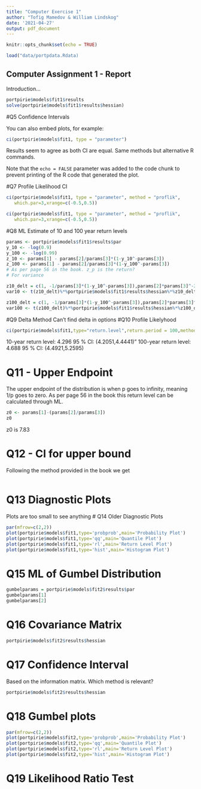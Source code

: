 ```yaml
---
title: "Computer Exercise 1"
author: "Tofig Mamedov & William Lindskog"
date: '2021-04-27'
output: pdf_document
---
```


```r
knitr::opts_chunk$set(echo = TRUE)
```


```r
load("data/portpdata.Rdata)
```

## Computer Assignment 1 - Report

Introduction...

```r
portpirie$models$fit1$results
solve(portpirie$models$fit1$results$hessian)
```

#Q5 Confidence Intervals

You can also embed plots, for example:

```r
ci(portpirie$models$fit1, type = "parameter")
```
Results seem to agree as both CI are equal. Same methods but alternative R commands.

Note that the `echo = FALSE` parameter was added to the code chunk to prevent printing of the R code that generated the plot.

#Q7 Profile Likelihood CI

```r
ci(portpirie$models$fit1, type = "parameter", method = "proflik",
   which.par=3,xrange=c(-0.5,0.5))
```
```r
ci(portpirie$models$fit1, type = "parameter", method = "proflik",
   which.par=3,xrange=c(-0.5,0.5))
```

#Q8 ML Estimate of 10 and 100 year return levels
```r
params <- portpirie$models$fit1$results$par
y_10 <- -log(0.9)
y_100 <- -log(0.99)
z_10 <- params[1] - params[2]/params[3]*(1-y_10^-params[3])
z_100 <- params[1] - params[2]/params[3]*(1-y_100^-params[3])
# As per page 56 in the book. z_p is the return?
# For variance

z10_delt = c(1, -1/params[3]*(1-y_10^-params[3]),params[2]*params[3]^-2*(1-y_10^-params[3])-params[2]/params[3]*y_10^-params[3]*log(y_10) )
var10 <- t(z10_delt)%*%portpirie$models$fit1$results$hessian%*%z10_delt

z100_delt = c(1, -1/params[3]*(1-y_100^-params[3]),params[2]*params[3]^-2*(1-y_100^-params[3])-params[2]/params[3]*y_100^-params[3]*log(y_100) )
var100 <- t(z100_delt)%*%portpirie$models$fit1$results$hessian%*%z100_delt
```

#Q9 Delta Method
Can't find delta in options
#Q10 Profile Likelyhood
```r
ci(portpirie$models$fit1,type="return.level",return.period = 100,method="proflik",nint=100,xrange=c(4,6))
```
10-year return level: 4.296
95 % CI: (4.2051,4.4441)" 
100-year return level: 4.688
95 % CI: (4.4921,5.2595)

# Q11 - Upper Endpoint
The upper endpoint of the distribution is when p goes to infinity, meaning 1/p goes to zero. As per page 56 in the book this return level can be calculated through ML.
```r
z0 <- params[1]-(params[2]/params[3])
z0
```
z0 is 7.83

# Q12 - CI for upper bound
Following the method provided in the book we get
```r

```

# Q13 Diagnostic Plots
Plots are too small to see anything
# Q14 Older Diagnostic Plots
```r
par(mfrow=c(2,2))
plot(portpirie$models$fit1,type='probprob',main='Probability Plot')
plot(portpirie$models$fit1,type='qq',main='Quantile Plot')
plot(portpirie$models$fit1,type='rl',main='Return Level Plot')
plot(portpirie$models$fit1,type='hist',main='Histogram Plot')
```

# Q15 ML of Gumbel Distribution
```r
gumbelparams = portpirie$models$fit2$results$par
gumbelparams[1]
gumbelparams[2]
```

# Q16 Covariance Matrix
```r
portpirie$models$fit2$results$hessian
```
# Q17 Confidence Interval
Based on the information matrix. Which method is relevant?
```r
portpirie$models$fit2$results$hessian
```
# Q18 Gumbel plots

```r
par(mfrow=c(2,2))
plot(portpirie$models$fit2,type='probprob',main='Probability Plot')
plot(portpirie$models$fit2,type='qq',main='Quantile Plot')
plot(portpirie$models$fit2,type='rl',main='Return Level Plot')
plot(portpirie$models$fit2,type='hist',main='Histogram Plot')
```

# Q19 Likelihood Ratio Test

